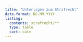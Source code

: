 ```yaml
---
title: "Unterlagen zum Strafrecht"
date-format: DD.MM.YYYY
listing:
  contents: strafrecht/**
  type: table
  sort: date
---
```


